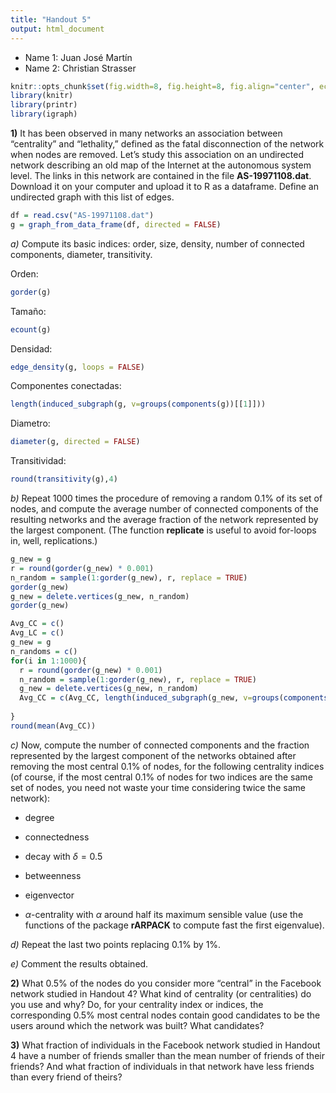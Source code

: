 ```yaml
---
title: "Handout 5"
output: html_document
---
```


* Name 1: Juan José Martín
* Name 2: Christian Strasser



```r
knitr::opts_chunk$set(fig.width=8, fig.height=8, fig.align="center", echo=TRUE, warning=FALSE, message=FALSE)
library(knitr)
library(printr)
library(igraph)
```

**1)** It has been observed in many networks an association between "centrality" and "lethality," defined as the fatal disconnection of the network when nodes are removed. Let's study this association on  an undirected network describing  an old map of the Internet at the autonomous system  level. The links in this network are contained in the file **AS-19971108.dat**. Download it on your computer and upload it to R as a dataframe. Define an undirected graph with this list of edges.

```r
df = read.csv("AS-19971108.dat")
g = graph_from_data_frame(df, directed = FALSE)
```
*a)* Compute its basic indices: order, size, density, number of connected components, diameter, transitivity.

Orden:

```r
gorder(g)
```

Tamaño:

```r
ecount(g)
```

Densidad:

```r
edge_density(g, loops = FALSE)
```

Componentes conectadas:

```r
length(induced_subgraph(g, v=groups(components(g))[[1]]))
```

Diametro:

```r
diameter(g, directed = FALSE)
```

Transitividad:

```r
round(transitivity(g),4)
```

*b)* Repeat 1000 times the procedure of removing a random 0.1% of its set of nodes, and compute the average number of connected components of the resulting networks and the average fraction of the network represented by the largest component. (The function **replicate** is useful to avoid for-loops in, well, replications.)

```r
g_new = g
r = round(gorder(g_new) * 0.001)
n_random = sample(1:gorder(g_new), r, replace = TRUE)
gorder(g_new)
g_new = delete.vertices(g_new, n_random)
gorder(g_new)
```

```r
Avg_CC = c()
Avg_LC = c()
g_new = g
n_randoms = c()
for(i in 1:1000){
  r = round(gorder(g_new) * 0.001)
  n_random = sample(1:gorder(g_new), r, replace = TRUE)
  g_new = delete.vertices(g_new, n_random)
  Avg_CC = c(Avg_CC, length(induced_subgraph(g_new, v=groups(components(g_new))[[1]])))
  
}
round(mean(Avg_CC))
```

*c)* Now, compute the number of connected components and the fraction represented by the largest component of the networks obtained after removing the most central 0.1% of nodes, for the following centrality indices (of course, if the most central 0.1% of nodes for two indices are the same set of nodes, you need not waste your time considering twice the same network): 

* degree

* connectedness

* decay with $\delta=0.5$

* betweenness

* eigenvector

* $\alpha$-centrality with $\alpha$ around half its maximum sensible value (use the functions of the package **rARPACK** to compute fast the first eigenvalue). 

*d)* Repeat the last two points replacing 0.1% by 1%.

*e)* Comment the results obtained.

**2)** What 0.5% of the nodes do you consider more "central" in the Facebook network studied in Handout 4? What kind of centrality (or centralities) do you use and why? Do, for your centrality index or indices, the corresponding 0.5% most central nodes contain good candidates to be the users around which the network was built? What candidates?

**3)** What fraction of individuals in the Facebook network studied in Handout 4 have a number of friends smaller than the mean number of friends of their friends? And what fraction of individuals in that network have less friends than every friend of theirs?


